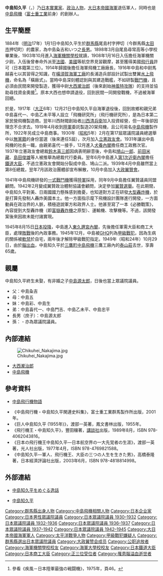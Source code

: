 {{Infobox Politician
| name          = 中島知久平
| image         = Chikuhei nakajima.jpg
| caption       = 
| small_image   = 
| office        = {{JPN}}第26代商工大臣
| term_start    = 1945年8月26日
| term_end      = 1945年10月9日
| predecessor   = 
| successor     =  
| constituency  = 
| majority      = 
| office2       = {{JPN}}第5代[[軍需大臣|軍需大臣]]
| term_start2   = 1945年8月17日 
| term_end2     = 1945年8月26日
| predecessor2  = 
| successor2    = 
| constituency2 = 
| majority2     = 
| office3       = {{JPN}}第15代鐵道大臣
| term_start3   = 1937年6月4日 
| term_end3     = 1939年1月5日
| predecessor3  = 
| successor3    = 
| constituency3 = 
| majority3     = 
| office4       = {{JPN}}[[日本众议院|眾議院議員]]
| term_start4   = 1930年2月21日 
| term_end4     = 1945年12月18日
| predecessor4  = 
| successor4    = 
| constituency4 = [[群馬縣|群馬縣]]第1區
| majority4     = 
| office5       = {{JPN}}[[立憲政友會|立憲政友會（革新同盟）總裁代行委員]]
| term_start5   = 1939年4月30日 
| term_end5     = 1940年7月30日
| predecessor5  = 
| successor5    = 
| constituency5 = 
| majority5     = 
| birth_date    = {{Birth date |1884|1|1|}}
| birth_place   = {{JPN}}[[群馬縣|群馬縣]][[新田郡|新田郡]]尾島村（今[[太田市|太田市]]）
| death_date    = {{death date and age|1949|10|29|1884|1|1|df=y}}
| death_place   = {{JPN}}[[東京都|東京都]][[三鷹市|三鷹市]]
| education     = [[海軍大學校|海軍大學校]]<br>海軍機關學校
| party         = [[立憲政友會|立憲政友會]]→[[無黨籍|無黨籍]]→[[大政翼贊會|翼贊政治體制協議會]]→[[翼贊政治會|翼贊政治會]]→[[大日本政治會|大日本政治會]]
| relations     = 父：中島粂吉<br>母：中島五<ref>原文作「いつ」，暫譯成[[訓讀|訓讀]]字「五」。</ref><br>庶子：[[中島源太郎|中島源太郎]]<ref>中島源太郎乃非婚之子，由中島知久平領養長大，後者終生未娶。</ref>
| residence     = 
| alma_mater    = 
| occupation    = [[實業家|實業家]]
| religion      = 
| signature     = 
| website       =  
| footnotes     = 
}}
{{Japanese|japanese=中島 知久平|kana=なかじま ちくへい|romaji=Nakajima Chikuhei}}

'''中島知久平'''（{{lang-ja|なかじま ちくへい/ちぐへい}}，{{bd|1884年|1月1日|1949年|10月29日|catIdx=N中}}）乃[[日本|日本]][[實業家|實業家]]、[[政治人物|政治人物]]，[[大日本帝國海軍|大日本帝國海軍]]退伍軍人，同時也是[[中島飛機|中島飛機]]（[[富士重工業|富士重工業]]前身）的創辦人。

== 生平簡歷 ==
1884年（[[明治|明治]]17年）1月1日中島知久平生於[[群馬縣|群馬縣]]{{link-ja|新田郡|新田郡}}尾島村字押切（今群馬縣[[太田市|太田市]]押切町）的農家，為中島粂吉和いつ之[[嫡庶#嫡子女|長男]]。1898年3月自尾島尋常高等小學校畢業後，1903年10月進入[[海軍機關學校|海軍機關學校]]就讀，1908年1月16日入伍擔任海軍機關少尉。入伍後曾奉命外派至[[法國|法國]]、[[美國|美國]]等航空界見習觀摩，甚至獲得美國[[飛行員|飛行員]]許可（日本籍第三位）。1914年歸國後擔任海軍飛機工廠廠長，1916年中島和中尉馬越喜七以其習得之知識，在[[橫須賀海軍工廠|橫須賀海軍工廠]]的長浦造兵部設計試製出雙翼[[水上飛機|水上飛機]]，命名為「橫廠式」。當時中島深刻體認到與其建造戰艦，不如研製[[戰鬥機|戰鬥機]]，且必須由民間來開發製造，獲得中尉[[大西瀧治郎|大西瀧治郎]]（後來創始[[神風特攻隊|神風特攻隊]]）的支持並協助尋找資金奧援<ref>參看《疾風－日本陸軍最強の戦闘機》，1975年，頁46。</ref>。原本大西也想申請退役，回到民間一同開發戰機，不過被海軍回絕。

於是，1917年（[[大正|大正]]6年）12月21日中島知久平自海軍退役後，回到故鄉和親兄弟中島喜代一、中島乙未平等人設立「飛機研究所」（{{ja}}飛行機研究所），是為日本第二家民營飛機製造商。翌年川西財閥創始者[[川西清兵衛|川西清兵衛]]加入投資經營，但一年後卻因理念不合求去。1919年4月收到[[大日本帝國陸軍|陸軍]]委託製造20架飛機，且公司易名[[中島飛機|中島飛機]]製作所，1922年另成立中島商事。1930年（[[昭和|昭和]]5年）2月在第17屆眾議院議員總選舉中以[[無黨籍|無黨籍]]的身份當選（後來連任5屆），次月加入[[立憲政友會|立憲政友會]]。1931年讓出中島飛機的社長一職，由親弟喜代一接手，12月進入[[犬養毅|犬養內閣]]擔任商工政務次官。1937年立憲政友會總裁[[鈴木喜三郎|鈴木喜三郎]]因病表明辭意後，中島和[[鳩山一郎|鳩山一郎]]、[[前田米藏|前田米藏]]、[[島田俊雄|島田俊雄]]等人被推舉為總裁代行委員。翌年6月中島進入[[近衛文麿|第1次近衛內閣]]擔任[[鐵道省_(日本)|鐵道大臣]]，不過立憲政友會開始分裂成中島、鳩山二派。1939年4月中島雖然當上第8任總裁，翌年7月該政治團體卻宣布解散，10月中島加入[[大政翼贊會|大政翼贊會]]。

1941年中島飛機研發的[[一式戰鬥機|一式戰鬥機]]獲得[[大日本帝國陸軍|陸軍]]採用，同年9月中島擔任翼贊議員同盟顧問。1942年2月變成翼贊政治體制協議會顧問，決定參加[[第21屆日本眾議院議員總選舉|翼贊選舉]]。在此期間，中島知久平對美、日兩國國力懸殊感到擔憂，也知道對方正在研發[[B-29超級堡壘轟炸機|大型轟炸機]]，於是打算先發制人轟炸美國本土。他一方面指示麾下飛機設計團隊進行開發，一方面動員在政治界的人脈，積極遊說軍方和政界人士。他甚至寫了一本《必勝戰策》，內容提到大型轟炸機（即[[富嶽轟炸機|富嶽轟炸機]]之原型）、運輸機、攻擊機等。不過，該開發案後來因故未能付諸實現。

1945年8月15日[[日本投降|日本投降]]，中島進入[[東久邇宮內閣|東久邇宮內閣]]，先後擔任軍需大臣和商工大臣，處理[[日本投降|敗戰]]後的內政事務。1945年12月，中島被[[駐日盟軍總司令|GHQ]]列為[[甲級戰犯|甲級戰犯]]，因為生病的關係被[[軟禁|軟禁]]於自宅，兩年後才解除甲級戰犯指定。1949年（昭和24年）10月29日，由於[[腦出血|腦出血]]，中島知久平於[[三鷹市|三鷹町]][[中島飛機|中島飛機]]三鷹工廠內的[[國際基督教大學|泰山莊]]去世，享壽65歲。

== 親屬 ==
中島知久平終生未娶，有非婚之子[[中島源太郎|中島源太郎]]，日後也當上眾議院議員。

* 父：中島粂吉
* 母：中島五
* 妹：中島彩、中島生
* 弟：中島喜代一、中島門吉、中島乙未平、中島忠平
* 長男（庶子）：中島源太郎
* 孫：{{link-ja|中島洋次郎|中島洋次郎}} - 亦為眾議院議員。

== 內部連結 ==
[[File:Chikuhei_Nakajima.jpg|thumb]]
* [[大西瀧治郎|大西瀧治郎]]
* [[中島飛機|中島飛機]]

== 參考資料 ==
* {{ja}}[http://www.ne.jp/asahi/airplane/museum/nakajima/naka-cont.html 中島飛行機物語]{{Wayback|url=http://www.ne.jp/asahi/airplane/museum/nakajima/naka-cont.html |date=20130613002751 }}
* 《中島飛行機・中島知久平関連史料集》，富士重工業群馬製作所出版，2001年。
* 《巨人中島知久平 (1955年)》，渡部一英著，鳳文書林出版，1955年。
* 《飛行機王・中島知久平》，豐田穰著，[[講談社|講談社]]出版，1989年8月，ISBN 978-4062043816。
* 《日本の飛行機王中島知久平―日本航空界の一大先覚者の生涯》，渡部一英著，光人社出版，1977年4月，ISBN 978-4769821588。
* 《中島知久平―軍人、飛行機王、大臣の三つの人生を生きた男》，高橋泰隆著，日本經濟評論社出版，2003年6月，ISBN 978-4818814998。
{{reflist}}

== 外部連結 ==
* {{ja}}[http://www.ne.jp/asahi/airplane/museum/nakajima/chikuhei/chikuhei1.html 中島知久平をめぐる逸話]{{Wayback|url=http://www.ne.jp/asahi/airplane/museum/nakajima/chikuhei/chikuhei1.html |date=20130802092931 }}
* {{ja}}[http://www6.plala.or.jp/guti/cemetery/PERSON/N/nakajima_c.html 中島知久平]{{Wayback|url=http://www6.plala.or.jp/guti/cemetery/PERSON/N/nakajima_c.html |date=20140202222617 }}

{{Authority control}}

{{DEFAULTSORT:Nakajima Chikuhei}}
[[Category:群馬縣出身人物|Category:群馬縣出身人物]]
[[Category:中島飛機相關人物|Category:中島飛機相關人物]]
[[Category:日本企业家|Category:日本企业家]]
[[Category:日本男性眾議院議員|Category:日本男性眾議院議員]]
[[Category:日本眾議院議員_1930–1932|Category:日本眾議院議員 1930–1932]]
[[Category:日本眾議院議員_1932–1936|Category:日本眾議院議員 1932–1936]]
[[Category:日本眾議院議員_1936–1937|Category:日本眾議院議員 1936–1937]]
[[Category:日本眾議院議員_1937–1942|Category:日本眾議院議員 1937–1942]]
[[Category:日本眾議院議員_1942–1945|Category:日本眾議院議員 1942–1945]]
[[Category:大日本帝國海軍軍人|Category:大日本帝國海軍軍人]]
[[Category:太平洋戰爭人物|Category:太平洋戰爭人物]]
[[Category:甲級戰犯嫌疑人|Category:甲級戰犯嫌疑人]]
[[Category:群馬縣選出日本眾議院議員|Category:群馬縣選出日本眾議院議員]]
[[Category:大政翼赞会成员|Category:大政翼赞会成员]]
[[Category:公职追放者|Category:公职追放者]]
[[Category:海軍機關學校校友|Category:海軍機關學校校友]]
[[Category:海軍大學校校友|Category:海軍大學校校友]]
[[Category:日本鐵道大臣|Category:日本鐵道大臣]]
[[Category:日本商工大臣|Category:日本商工大臣]]
[[Category:正三位受位者|Category:正三位受位者]]
[[Category:罹患腦溢血逝世者|Category:罹患腦溢血逝世者]]